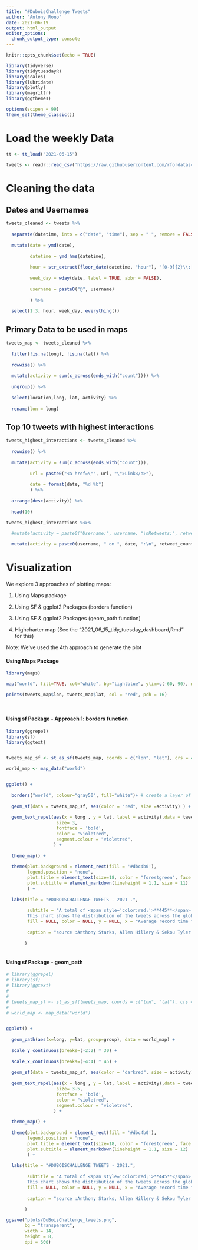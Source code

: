 ```yaml
---
title: "#DuboisChallenge Tweets"
author: "Antony Rono"
date: 2021-06-19
output: html_output
editor_options: 
  chunk_output_type: console
---
```


```r

knitr::opts_chunk$set(echo = TRUE)

library(tidyverse)
library(tidytuesdayR)
library(scales)
library(lubridate)
library(plotly)
library(magrittr)
library(ggthemes)

options(scipen = 99)
theme_set(theme_classic())

```

# Load the weekly Data

```r

tt <- tt_load("2021-06-15")

tweets <- readr::read_csv('https://raw.githubusercontent.com/rfordatascience/tidytuesday/master/data/2021/2021-06-15/tweets.csv')

```

# Cleaning the data

## Dates and Usernames

```r

tweets_cleaned <- tweets %>% 
  
  separate(datetime, into = c("date", "time"), sep = " ", remove = FALSE) %>% 
  
  mutate(date = ymd(date),
         
         datetime = ymd_hms(datetime),
         
         hour = str_extract(floor_date(datetime, "hour"), "[0-9]{2}\\:[0-9]{2}"),
         
         week_day = wday(date, label = TRUE, abbr = FALSE),
         
         username = paste0("@", username)
         
         ) %>% 
  
  select(1:3, hour, week_day, everything()) 

```

## Primary Data to be used in maps

```r

tweets_map <- tweets_cleaned %>% 
  
  filter(!is.na(long), !is.na(lat)) %>% 
  
  rowwise() %>% 
  
  mutate(activity = sum(c_across(ends_with("count")))) %>% 
  
  ungroup() %>% 
  
  select(location,long, lat, activity) %>% 
  
  rename(lon = long) 


```

## Top 10 tweets with highest interactions

```r


tweets_highest_interactions <- tweets_cleaned %>% 
  
  rowwise() %>% 
  
  mutate(activity = sum(c_across(ends_with("count"))),
         
         url = paste0("<a href=\"", url, "\">Link</a>"),
         
         date = format(date, "%d %b")
         ) %>% 
  
  arrange(desc(activity)) %>% 
  
  head(10)

tweets_highest_interactions %<>% 
  
  #mutate(activity = paste0("Username:", username, "\nRetweets:", retweet_count, "\nLikes:", like_count , "\nQuotes", quote_count))

  mutate(activity = paste0(username, " on ", date, ":\n", retweet_count, " Retweets, ", like_count, " Likes, ", quote_count , " Quotes"))

```

# Visualization

We explore 3 approaches of plotting maps:

1. Using Maps package

2. Using SF & ggplot2 Packages (borders function)

3. Using SF & ggplot2 Packages (geom_path function)

4. Highcharter map (See the "2021_06_15_tidy_tuesday_dashboard,Rmd" for this)


Note: We've used the 4th approach to generate the plot


#### Using Maps Package

```r

library(maps)

map("world", fill=TRUE, col="white", bg="lightblue", ylim=c(-60, 90), mar=c(0,0,0,0)) 

points(tweets_map$lon, tweets_map$lat, col = "red", pch = 16)
  
  
```

#### Using sf Package - Approach 1: borders function

```r
library(ggrepel)
library(sf)
library(ggtext)


tweets_map_sf <- st_as_sf(tweets_map, coords = c("lon", "lat"), crs = 4326)  

world_map <- map_data("world")


ggplot() +
  
  borders("world", colour="gray50", fill="white")+ # create a layer of borders
  
  geom_sf(data = tweets_map_sf, aes(color = "red", size =activity) ) +
  
  geom_text_repel(aes(x = long , y = lat, label = activity),data = tweets_highest_interactions,
                   size= 3,
                   fontface = 'bold',
                   color = "violetred",
                   segment.colour = "violetred",
                  ) +
  
  theme_map() +
  
  theme(plot.background = element_rect(fill = '#dbc4b0'),
        legend.position = "none",
        plot.title = element_text(size=18, color = "forestgreen", face = "bold"),
        plot.subtitle = element_markdown(lineheight = 1.1, size = 11)
        ) +
  
  labs(title = "#DUBOISCHALLENGE TWEETS - 2021 .",
       
        subtitle = "A total of <span style='color:red;'>**445**</span> tweets were tweeted with the <span style='color:forestgreen;'>**#DuBoisChallenge**</span> tag.<br>
        This chart shows the distribution of the tweets across the globe, highlighting the <span style='color:violetred;'>**top 10 tweets with the highest activity**</span>",
        fill = NULL, color = NULL, y = NULL, x = "Average record time for a 3-lap course (seconds)",
       
        caption = "source :Anthony Starks, Allen Hillery & Sekou Tyler. | viz: Antony Rono"
       
       )
  

```

#### Using sf Package - geom_path

```r

# library(ggrepel)
# library(sf)
# library(ggtext)
# 
# 
# tweets_map_sf <- st_as_sf(tweets_map, coords = c("lon", "lat"), crs = 4326)  
# 
# world_map <- map_data("world")


ggplot() +
  
  geom_path(aes(x=long, y=lat, group=group), data = world_map) +
  
  scale_y_continuous(breaks=(-2:2) * 30) +
  
  scale_x_continuous(breaks=(-4:4) * 45) +
  
  geom_sf(data = tweets_map_sf, aes(color = "darkred", size = activity)) +
  
  geom_text_repel(aes(x = long , y = lat, label = activity),data = tweets_highest_interactions,
                   size= 3.5,
                   fontface = 'bold',
                   color = "violetred",
                   segment.colour = "violetred",
                  ) +
  
  theme_map() +
  
  theme(plot.background = element_rect(fill = '#dbc4b0'),
        legend.position = "none",
        plot.title = element_text(size=18, color = "forestgreen", face = "bold"),
        plot.subtitle = element_markdown(lineheight = 1.1, size = 12)
        ) +
  
  labs(title = "#DUBOISCHALLENGE TWEETS - 2021.",
       
        subtitle = "A total of <span style='color:red;'>**445**</span> tweets were tweeted with the <span style='color:forestgreen;'>**#DuBoisChallenge**</span> tag.<br>
        This chart shows the distribution of the tweets across the globe, highlighting the <span style='color:violetred;'>**top 10 tweets with the highest interactions**</span>",
        fill = NULL, color = NULL, y = NULL, x = "Average record time for a 3-lap course (seconds)",
       
        caption = "source :Anthony Starks, Allen Hillery & Sekou Tyler. | viz: Antony Rono"
       
       )

```

```r
ggsave("plots/DuBoisChallenge_tweets.png", 
       bg = "transparent", 
       width = 14, 
       height = 8, 
       dpi = 600)
```


